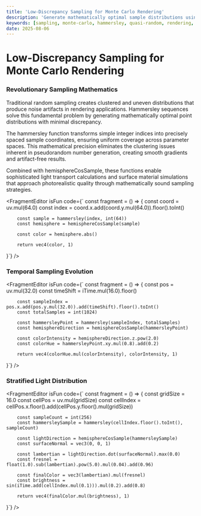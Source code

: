 ```yaml
---
title: 'Low-Discrepancy Sampling for Monte Carlo Rendering'
description: 'Generate mathematically optimal sample distributions using Hammersley sequences for advanced rendering techniques'
keywords: [sampling, monte-carlo, hammersley, quasi-random, rendering, hemisphere]
date: 2025-08-06
---
```



# Low-Discrepancy Sampling for Monte Carlo Rendering

### Revolutionary Sampling Mathematics

Traditional random sampling creates clustered and uneven distributions that produce noise artifacts in rendering applications. Hammersley sequences solve this fundamental problem by generating mathematically optimal point distributions with minimal discrepancy.

The hammersley function transforms simple integer indices into precisely spaced sample coordinates, ensuring uniform coverage across parameter spaces. This mathematical precision eliminates the clustering issues inherent in pseudorandom number generation, creating smooth gradients and artifact-free results.

Combined with hemisphereCosSample, these functions enable sophisticated light transport calculations and surface material simulations that approach photorealistic quality through mathematically sound sampling strategies.

<FragmentEditor
        isFun
        code={`
const fragment = () => {
        const coord = uv.mul(64.0)
        const index = coord.x.add(coord.y.mul(64.0)).floor().toInt()
        
        const sample = hammersley(index, int(64))
        const hemisphere = hemisphereCosSample(sample)
        
        const color = hemisphere.abs()
        
        return vec4(color, 1)
}`}
/>

### Temporal Sampling Evolution

<FragmentEditor
        isFun
        code={`
const fragment = () => {
        const pos = uv.mul(32.0)
        const timeShift = iTime.mul(16.0).floor()
        
        const sampleIndex = pos.x.add(pos.y.mul(32.0)).add(timeShift).floor().toInt()
        const totalSamples = int(1024)
        
        const hammersleyPoint = hammersley(sampleIndex, totalSamples)
        const hemisphereDirection = hemisphereCosSample(hammersleyPoint)
        
        const colorIntensity = hemisphereDirection.z.pow(2.0)
        const colorHue = hammersleyPoint.xy.mul(0.8).add(0.2)
        
        return vec4(colorHue.mul(colorIntensity), colorIntensity, 1)
}`}
/>

### Stratified Light Distribution

<FragmentEditor
        isFun
        code={`
const fragment = () => {
        const gridSize = 16.0
        const cellPos = uv.mul(gridSize)
        const cellIndex = cellPos.x.floor().add(cellPos.y.floor().mul(gridSize))
        
        const sampleCount = int(256)
        const hammersleySample = hammersley(cellIndex.floor().toInt(), sampleCount)
        
        const lightDirection = hemisphereCosSample(hammersleySample)
        const surfaceNormal = vec3(0, 0, 1)
        
        const lambertian = lightDirection.dot(surfaceNormal).max(0.0)
        const fresnel = float(1.0).sub(lambertian).pow(5.0).mul(0.04).add(0.96)
        
        const finalColor = vec3(lambertian).mul(fresnel)
        const brightness = sin(iTime.add(cellIndex.mul(0.1))).mul(0.2).add(0.8)
        
        return vec4(finalColor.mul(brightness), 1)
}`}
/>